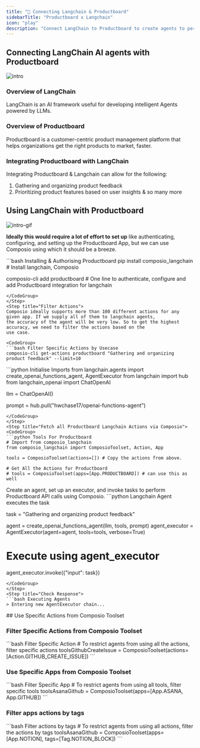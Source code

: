 ```yaml
---
title: "🚀 Connecting Langchain & Productboard"
sidebarTitle: "Productboard x Langchain"
icon: "play"
description: "Connect LangChain to Productboard to create agents to perform tasks using natural language"
---
```


## Connecting LangChain AI agents with Productboard
![intro](/media/intro.jpg)

### Overview of LangChain

LangChain is an AI framework useful for developing intelligent Agents powered by LLMs.

### Overview of Productboard

Productboard is a customer-centric product management platform that helps organizations get the right products to market, faster.

### Integrating Productboard with LangChain

Integrating Productboard & Langchain can allow for the following:

1. Gathering and organizing product feedback
2. Prioritizing product features based on user insights
& so many more

## Using LangChain with Productboard
![intro-gif](/media/intro.gif)
<Steps>
<Step title="Setting Up the Environment">

**Ideally this would require a lot of effort to set up** like authenticating, configuring, and setting up the Productboard App, but we can use Composio using which it should be a breeze.

<CodeGroup>
```bash Installing & Authorising Productboard
pip install composio_langchain # Install langchain, Composio 

composio-cli add productboard # One line to authenticate, configure and add Productboard integration for langchain
```
</CodeGroup>
</Step>
<Step title="Filter Actions">
Composio ideally supports more than 100 different actions for any given app. If we supply all of them to langchain agents, 
the accuracy of the agent will be very low. So to get the highest accuracy, we need to filter the actions based on the 
use case.

<CodeGroup>
```bash Filter Specific Actions by Usecase
composio-cli get-actions productboard "Gathering and organizing product feedback" --limit=10
```
</CodeGroup>

</Step>
<Step title="Import Base Packages">

<CodeGroup>
```python Initialise Imports
from langchain.agents import create_openai_functions_agent, AgentExecutor
from langchain import hub
from langchain_openai import ChatOpenAI


llm = ChatOpenAI()

prompt = hub.pull("hwchase17/openai-functions-agent")
```
</CodeGroup>
</Step>
<Step title="Fetch all Productboard Langchain Actions via Composio">
<CodeGroup>
```python Tools For Productboard
# Import from composio_langchain
from composio_langchain import ComposioToolset, Action, App

tools = ComposioToolset(actions=[]) # Copy the actions from above. 

# Get All the Actions for Productboard
# tools = ComposioToolset(apps=[App.PRODUCTBOARD]) # can use this as well
```
</CodeGroup>
</Step>
<Step title="Execute the Agent">
Create an agent, set up an executor, and invoke tasks to perform Productboard API calls using Composio. 
<CodeGroup>
```python Langchain Agent executes the task

task = "Gathering and organizing product feedback"

agent = create_openai_functions_agent(llm, tools, prompt)
agent_executor = AgentExecutor(agent=agent, tools=tools, verbose=True)

# Execute using agent_executor
agent_executor.invoke({"input": task})
```
</CodeGroup>
</Step>
<Step title="Check Response">
```bash Executing Agents
> Entering new AgentExecutor chain...
```
</Step>
</Steps>
## Use Specific Actions from Composio Toolset

### Filter Specific Actions from Composio Toolset

<CodeGroup>
```bash Filter Specific Action
# To restrict agents from using all the actions, filter specific actions
toolsGithubCreateIssue = ComposioToolset(actions=[Action.GITHUB_CREATE_ISSUE])
```
</CodeGroup>

### Use Specific Apps from Composio Toolset
<CodeGroup>
```bash Filter Specific App
# To restrict agents from using all tools, filter specific tools
toolsAsanaGithub = ComposioToolset(apps=[App.ASANA, App.GITHUB])
```
</CodeGroup>

### Filter apps actions by tags 
<CodeGroup>
```bash Filter actions by tags
# To restrict agents from using all actions, filter the actions by tags
toolsAsanaGithub = ComposioToolset(apps=[App.NOTION], tags=[Tag.NOTION_BLOCK])
```
</CodeGroup>


